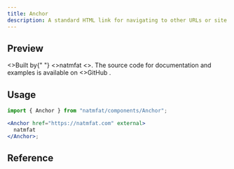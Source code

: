 ```yaml
---
title: Anchor
description: A standard HTML link for navigating to other URLs or site content.
---
```



## Preview

<Preview expand>
  <View className="py-4 px-6 border border-outline-dimmest border-dashed rounded-default">
    <Text multiline>
      <>Built by</>{" "}
      <Anchor href="https://natmfat.com" external>
        <>natmfat</>
      </Anchor>
      <>. The source code for documentation and examples is available on </>
      <Anchor href="https://github.com/natmfat/ui-docs" external>
        <>GitHub</>
      </Anchor>
      .
    </Text>
  </View>
</Preview>

## Usage

```jsx
import { Anchor } from "natmfat/components/Anchor";

<Anchor href="https://natmfat.com" external>
  natmfat
</Anchor>;
```

## Reference


<Reference>
  <ReferenceItem
    prop="asChild"
    type="boolean"
    description="Change the default rendered element for the one passed as a child, merging their props and behavior."
    defaultValue="false"
  />
  <ReferenceItem
    prop="external"
    type="boolean"
    description="Indicates whether to open link in new tab."
  />
</Reference>

